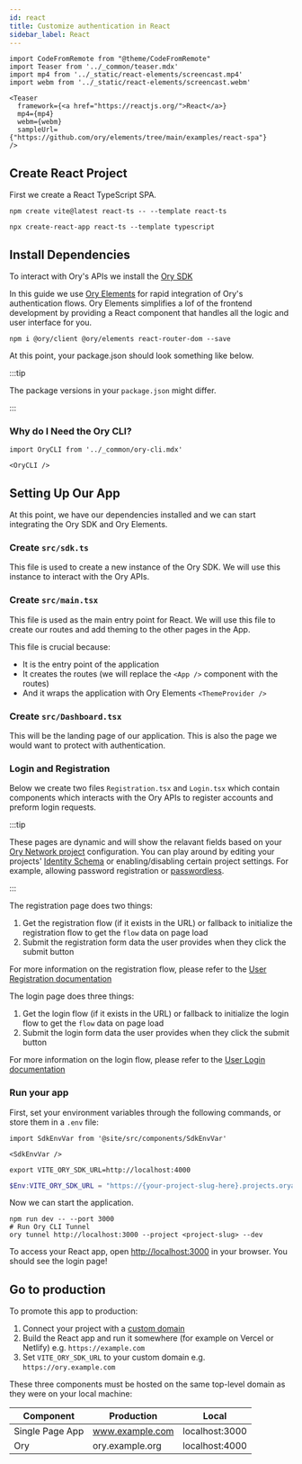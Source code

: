 ```yaml
---
id: react
title: Customize authentication in React
sidebar_label: React
---
```


```mdx-code-block
import CodeFromRemote from "@theme/CodeFromRemote"
import Teaser from '../_common/teaser.mdx'
import mp4 from '../_static/react-elements/screencast.mp4'
import webm from '../_static/react-elements/screencast.webm'

<Teaser
  framework={<a href="https://reactjs.org/">React</a>}
  mp4={mp4}
  webm={webm}
  sampleUrl={"https://github.com/ory/elements/tree/main/examples/react-spa"}
/>
```

## Create React Project

First we create a React TypeScript SPA.


<Tabs>

<TabItem value="vite" label="Vite" default>

```shell
npm create vite@latest react-ts -- --template react-ts
```

</TabItem>

<TabItem value="create-react-app" label="Create React App">

```shell
npx create-react-app react-ts --template typescript
```

</TabItem>
</Tabs>

## Install Dependencies

To interact with Ory's APIs we install the [Ory SDK](https://www.npmjs.com/package/@ory/client)

In this guide we use [Ory Elements](https://github.com/ory/elements) for rapid integration of Ory's authentication flows. Ory
Elements simplifies a lof of the frontend development by providing a React component that handles all the logic and user interface
for you.

```shell-session
npm i @ory/client @ory/elements react-router-dom --save
```

At this point, your package.json should look something like below.

:::tip

The package versions in your `package.json` might differ.

:::

<CodeFromRemote
  lang="json"
  title="package.json"
  src="https://raw.githubusercontent.com/ory/elements/main/examples/react-spa/package.json"
/>

### Why do I Need the Ory CLI?

```mdx-code-block
import OryCLI from '../_common/ory-cli.mdx'

<OryCLI />
```

## Setting Up Our App

At this point, we have our dependencies installed and we can start integrating the Ory SDK and Ory Elements.

### Create `src/sdk.ts`

This file is used to create a new instance of the Ory SDK. We will use this instance to interact with the Ory APIs.

<CodeFromRemote
  lang="ts"
  title="src/sdk.ts"
  src="https://raw.githubusercontent.com/ory/elements/main/examples/react-spa/src/sdk.ts"
/>

### Create `src/main.tsx`

This file is used as the main entry point for React. We will use this file to create our routes and add theming to the other pages
in the App.

This file is crucial because:

- It is the entry point of the application
- It creates the routes (we will replace the `<App />` component with the routes)
- And it wraps the application with Ory Elements `<ThemeProvider />`

<CodeFromRemote
  lang="tsx"
  title="src/main.tsx"
  src="https://raw.githubusercontent.com/ory/elements/main/examples/react-spa/src/main.tsx"
/>

### Create `src/Dashboard.tsx`

This will be the landing page of our application. This is also the page we would want to protect with authentication.

<CodeFromRemote
  lang="tsx"
  title="src/Dashboard.tsx"
  src="https://raw.githubusercontent.com/ory/elements/main/examples/react-spa/src/Dashboard.tsx"
/>

### Login and Registration

Below we create two files `Registration.tsx` and `Login.tsx` which contain components which interacts with the Ory APIs to
register accounts and preform login requests.

:::tip

These pages are dynamic and will show the relavant fields based on your
[Ory Network project](https://www.ory.sh/docs/concepts/project) configuration. You can play around by editing your projects'
[Identity Schema](https://www.ory.sh/docs/kratos/manage-identities/identity-schema) or enabling/disabling certain project
settings. For example, allowing password registration or [passwordless](https://www.ory.sh/docs/kratos/passwordless/webauthn).

:::

The registration page does two things:

1. Get the registration flow (if it exists in the URL) or fallback to initialize the registration flow to get the `flow` data on
   page load
2. Submit the registration form data the user provides when they click the submit button

For more information on the registration flow, please refer to the
[User Registration documentation](https://www.ory.sh/docs/kratos/self-service/flows/user-registration)

<CodeFromRemote
  lang="tsx"
  title="src/Registration.tsx"
  src="https://raw.githubusercontent.com/ory/elements/main/examples/react-spa/src/Registration.tsx"
/>

The login page does three things:

1. Get the login flow (if it exists in the URL) or fallback to initialize the login flow to get the `flow` data on page load
2. Submit the login form data the user provides when they click the submit button

For more information on the login flow, please refer to the
[User Login documentation](https://www.ory.sh/docs/kratos/self-service/flows/user-login)

<CodeFromRemote
  lang="tsx"
  title="src/Login.tsx"
  src="https://raw.githubusercontent.com/ory/elements/main/examples/react-spa/src/Login.tsx"
/>

### Run your app

First, set your environment variables through the following commands, or store them in a `.env` file:

```mdx-code-block
import SdkEnvVar from '@site/src/components/SdkEnvVar'

<SdkEnvVar />
```

<Tabs>

<TabItem value="unix" label="Unix" default>

```shell-session
export VITE_ORY_SDK_URL=http://localhost:4000
```

</TabItem>
  
<TabItem value="powershell" label="Windows Powershell">

```powershell
$Env:VITE_ORY_SDK_URL = "https://{your-project-slug-here}.projects.oryapis.com"
```

</TabItem>

</Tabs>

Now we can start the application.

```shell-session
npm run dev -- --port 3000
# Run Ory CLI Tunnel
ory tunnel http://localhost:3000 --project <project-slug> --dev
```

To access your React app, open [http://localhost:3000](http://localhost:3000) in your browser. You should see the login page!

## Go to production

To promote this app to production:

1. Connect your project with a [custom domain](../../guides/custom-domains.mdx)
2. Build the React app and run it somewhere (for example on Vercel or Netlify) e.g. `https://example.com`
3. Set `VITE_ORY_SDK_URL` to your custom domain e.g. `https://ory.example.com`

These three components must be hosted on the same top-level domain as they were on your local machine:

| Component       | Production      | Local          |
| --------------- | --------------- | -------------- |
| Single Page App | www.example.com | localhost:3000 |
| Ory             | ory.example.org | localhost:4000 |
